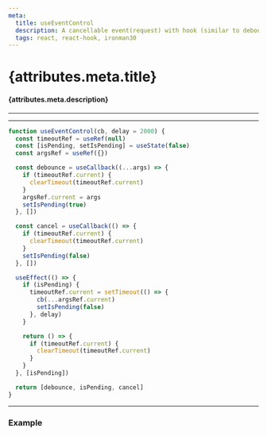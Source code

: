 ```yaml
---
meta:
  title: useEventControl
  description: A cancellable event(request) with hook (similar to debounce).
  tags: react, react-hook, ironman30
---
```



<PostTags tags={attributes.meta.tags} />

# {attributes.meta.title}

#### {attributes.meta.description}

---

<LinkTag />

---

```jsx
function useEventControl(cb, delay = 2000) {
  const timeoutRef = useRef(null)
  const [isPending, setIsPending] = useState(false)
  const argsRef = useRef({})

  const debounce = useCallback((...args) => {
    if (timeoutRef.current) {
      clearTimeout(timeoutRef.current)
    }
    argsRef.current = args
    setIsPending(true)
  }, [])

  const cancel = useCallback(() => {
    if (timeoutRef.current) {
      clearTimeout(timeoutRef.current)
    }
    setIsPending(false)
  }, [])

  useEffect(() => {
    if (isPending) {
      timeoutRef.current = setTimeout(() => {
        cb(...argsRef.current)
        setIsPending(false)
      }, delay)
    }

    return () => {
      if (timeoutRef.current) {
        clearTimeout(timeoutRef.current)
      }
    }
  }, [isPending])

  return [debounce, isPending, cancel]
}
```

---

### Example

<Example />
